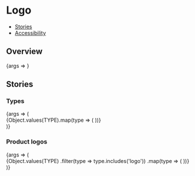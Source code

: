 

<Meta title="Components/Logo" component={Logo} />

# Logo

- [Stories](#stories)
- [Accessibility](#logo-accessibility)

## Overview

<Canvas>
  <Story name="Default">{args => <Logo {...args} />}</Story>
</Canvas>

<ArgsTable story="Default" />

## Stories

### Types

<Canvas>
  <Story name="Types">
    {args => (
      <div>
        {Object.values(TYPE).map(type => (
          <StoryVariant label={`type - ${type}`} key={type}>
            <Logo {...args} type={type} />
          </StoryVariant>
        ))}
      </div>
    )}
  </Story>
</Canvas>

### Product logos

<Canvas>
  <Story name="ProductLogos">
    {args => (
      <div>
        {Object.values(TYPE)
          .filter(type => type.includes('logo'))
          .map(type => (
            <StoryVariant label={`type - ${type}`} key={type}>
              <Logo {...args} type={type} />
            </StoryVariant>
          ))}
      </div>
    )}
  </Story>
</Canvas>

<LogoA11y />
